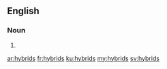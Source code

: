 ==English==

===Noun===
{{head|en}}

# {{plural of|hybrid}}

[[ar:hybrids]]
[[fr:hybrids]]
[[ku:hybrids]]
[[my:hybrids]]
[[sv:hybrids]]